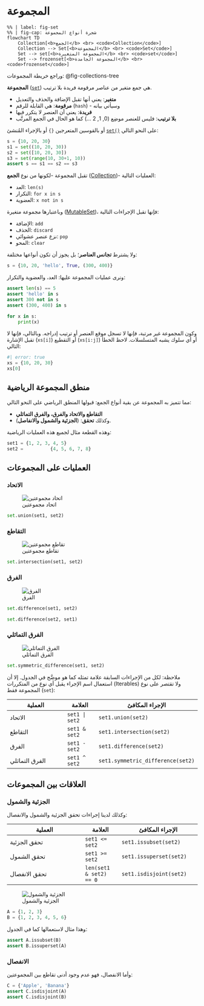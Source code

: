 # المجموعة


<div class="ltr">

```mermaid
%% | label: fig-set
%% | fig-cap: شجرة أنواع المجموعة
flowchart TD
    Collection[<b>الجمع</b> <br> <code>Collection</code>]
    Collection --> Set[<b>المجموعة</b> <br> <code>Set</code>]
    Set --> set[<b>المجموعة المتغيرة</b> <br> <code>set</code>]
    Set --> frozenset[<b>المجموعة الجامدة</b> <br> <code>frozenset</code>]
```

</div>

وراجع خريطة المجموعات: @fig-collections-tree

**المجموعة** ([`set`](https://docs.python.org/3/reference/datamodel.html#set-types)) هي جمع متغير من عناصر مرقومة فريدة بلا ترتيب.

- **متغير**: يعني أنها تقبل الإضافة والحذف والتعديل
- **مرقومة**: هي القابلة للرقم (`hash`) - وسيأتي بيانه
- **فريدة**: يعني أن العنصر لا يتكرر فيها
- **بلا ترتيب**: فليس للعنصر موضِع (0, 1, 2 ...) كما هو الحال في الجمع المرتَّب

أو بالقوسين المتعرجين `{}` أو بالإجراء المُنشئ [`set()`](https://docs.python.org/3/library/stdtypes.html#set) على النحو التالي:

```python
s = {10, 20, 30}
s1 = set((10, 20, 30))
s2 = set([10, 20, 30])
s3 = set(range(10, 30+1, 10))
assert s == s1 == s2 == s3
```

تقبل المجموعة -لكونها من نوع **الجمع** ([Collection](https://docs.python.org/3/library/collections.abc.html#collections-abstract-base-classes))- العمليات التالية:

- العد: `len(s)`
- التكرار: `for x in s`
- العضوية: `x not in s`

وباعتبارها مجموعة متغيرة ([MutableSet](https://docs.python.org/3/library/collections.abc.html#collections.abc.MutableSet))، فإنها تقبل الإجراءات التالية:

- الإضافة: `add`
- الحذف: `discard`
- نزع عنصر عشوائي: `pop`
- المحو: `clear`

ولا يشترط **تجانس العناصر**؛ بل يجوز أن تكون أنواعها مختلفة:

```python
s = {10, 20, 'hello', True, (300, 400)}
```

ونرى عمليات المجموعة عليها: العد، والعضوية والتكرار:

```python
assert len(s) == 5
assert 'hello' in s
assert 300 not in s
assert (300, 400) in s

for x in s:
    print(x)
```

وكون المجموعة غير مرتبة، فإنها لا تسجل موقع العنصر أو ترتيب إدراجه. وبالتالي، فإنها لا تقبل الإشارة (`xs[i]`) أو التقطيع (`xs[i:j]`) أو أي سلوك يشبه المتسلسلات. لاحظ الخطأ التالي:

```python
#| error: true
xs = {10, 20, 30}
xs[0]
```

## منطق المجموعة الرياضية

مما تتميز به المجموعة عن بقية أنواع الجمع: قبولها المنطق الرياضي على النحو التالي:

- **التقاطع والاتحاد والفرق، والفرق التماثلي**
- وكذلك **تحقق**: (**الجزئية والشمول والانفاصل**).

وهذه القطعة مثال لجميع هذه العمليات الرياضية:

```python
set1 = {1, 2, 3, 4, 5}
set2 =          {4, 5, 6, 7, 8}
```

## العمليات على المجموعات

### الاتحاد

![اتحاد مجموعتين](https://upload.wikimedia.org/wikipedia/commons/thumb/3/30/Venn0111.svg/180px-Venn0111.svg.png)

```python
set.union(set1, set2)
```

### التقاطع

![تقاطع مجموعتين](https://upload.wikimedia.org/wikipedia/commons/thumb/9/99/Venn0001.svg/180px-Venn0001.svg.png)

```python
set.intersection(set1, set2)
```

### الفرق

![الفرق](https://upload.wikimedia.org/wikipedia/commons/thumb/5/5a/Venn0010.svg/180px-Venn0010.svg.png)

```python
set.difference(set1, set2)
```

```python
set.difference(set2, set1)
```

### الفرق التماثلي

![الفرق التماثلي](https://upload.wikimedia.org/wikipedia/commons/thumb/4/46/Venn0110.svg/180px-Venn0110.svg.png)

```python
set.symmetric_difference(set1, set2)
```

ملاحظة: لكل من الإجراءات السابقة علامة تمثله كما هو موضَّح في الجدول. إلا أن استعمال اسم الإجراء يقبل أي نوع من المتكررات (Iterables) ولا تقتصر على نوع المجموعة فقط (`set`):

| العملية                        | العلامة        | الإجراء المكافئ                  |
|--------------------------------|----------------|----------------------------------|
| الاتحاد                        | `set1 | set2`  | `set1.union(set2)`               |
| التقاطع                       | `set1 & set2`  | `set1.intersection(set2)`        |
| الفرق                          | `set1 - set2`  | `set1.difference(set2)`          |
| الفرق التماثلي                | `set1 ^ set2`  | `set1.symmetric_difference(set2)`|

## العلاقات بين المجموعات

### الجزئية والشمول

وكذلك لدينا إجراءات تحقق الجزئية والشمول والانفصال:

| العملية                        | العلامة        | الإجراء المكافئ                  |
|--------------------------------|----------------|----------------------------------|
| تحقق الجزئية                   | `set1 <= set2` | `set1.issubset(set2)`            |
| تحقق الشمول                    | `set1 >= set2` | `set1.issuperset(set2)`          |
| تحقق الانفصال                  | `len(set1 & set2) == 0` | `set1.isdisjoint(set2)`          |

![الجزئية والشمول](https://upload.wikimedia.org/wikipedia/commons/thumb/b/b0/Venn_A_subset_B.svg/150px-Venn_A_subset_B.svg.png)

```python
A = {1, 2, 3}
B = {1, 2, 3, 4, 5, 6}
```

وهذا مثال لاستعمالها كما في الجدول:

```python
assert A.issubset(B)
assert B.issuperset(A)
```

### الانفصال

وأما الانفصال، فهو عدم وجود أدنى تقاطع بين المجموعتين:

```python
C = {'Apple', 'Banana'}
assert C.isdisjoint(A)
assert C.isdisjoint(B)
```
